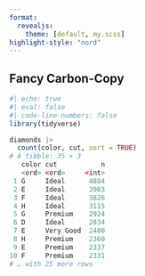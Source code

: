 ---
format:
  revealjs: 
    theme: [default, my.scss]
highlight-style: "nord"
---

## Fancy Carbon-Copy

```{r}
#| echo: true
#| eval: false
#| code-line-numbers: false
library(tidyverse)

diamonds |>
  count(color, cut, sort = TRUE)
# A tibble: 35 × 3
   color cut           n
   <ord> <ord>     <int>
 1 G     Ideal      4884
 2 E     Ideal      3903
 3 F     Ideal      3826
 4 H     Ideal      3115
 5 G     Premium    2924
 6 D     Ideal      2834
 7 E     Very Good  2400
 8 H     Premium    2360
 9 E     Premium    2337
10 F     Premium    2331
# … with 25 more rows
```
